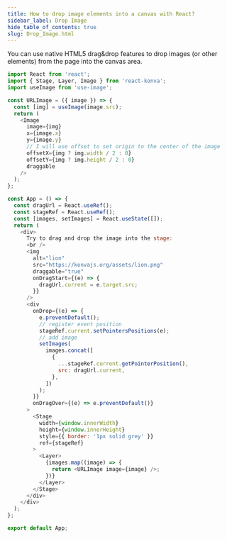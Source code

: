 ```yaml
---
title: How to drop image elements into a canvas with React?
sidebar_label: Drop Image
hide_table_of_contents: true
slug: Drop_Image.html
---
```


You can use native HTML5 drag&drop features to drop images (or other elements) from the page into the canvas area.

```js live react
import React from 'react';
import { Stage, Layer, Image } from 'react-konva';
import useImage from 'use-image';

const URLImage = ({ image }) => {
  const [img] = useImage(image.src);
  return (
    <Image
      image={img}
      x={image.x}
      y={image.y}
      // I will use offset to set origin to the center of the image
      offsetX={img ? img.width / 2 : 0}
      offsetY={img ? img.height / 2 : 0}
      draggable
    />
  );
};

const App = () => {
  const dragUrl = React.useRef();
  const stageRef = React.useRef();
  const [images, setImages] = React.useState([]);
  return (
    <div>
      Try to drag and drop the image into the stage:
      <br />
      <img
        alt="lion"
        src="https://konvajs.org/assets/lion.png"
        draggable="true"
        onDragStart={(e) => {
          dragUrl.current = e.target.src;
        }}
      />
      <div
        onDrop={(e) => {
          e.preventDefault();
          // register event position
          stageRef.current.setPointersPositions(e);
          // add image
          setImages(
            images.concat([
              {
                ...stageRef.current.getPointerPosition(),
                src: dragUrl.current,
              },
            ])
          );
        }}
        onDragOver={(e) => e.preventDefault()}
      >
        <Stage
          width={window.innerWidth}
          height={window.innerHeight}
          style={{ border: '1px solid grey' }}
          ref={stageRef}
        >
          <Layer>
            {images.map((image) => {
              return <URLImage image={image} />;
            })}
          </Layer>
        </Stage>
      </div>
    </div>
  );
};

export default App;
``` 